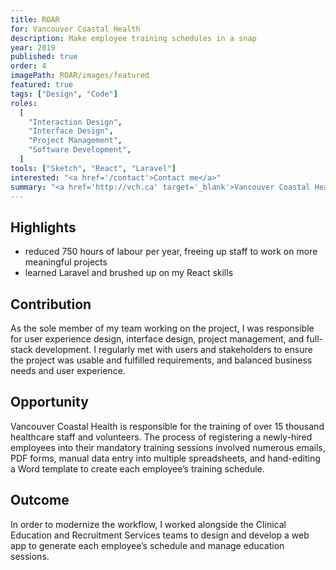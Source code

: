 ```yaml
---
title: ROAR
for: Vancouver Coastal Health
description: Make employee training schedules in a snap
year: 2019
published: true
order: 4
imagePath: ROAR/images/featured
featured: true
tags: ["Design", "Code"]
roles:
  [
    "Interaction Design",
    "Interface Design",
    "Project Management",
    "Software Development",
  ]
tools: ["Sketch", "React", "Laravel"]
interested: "<a href='/contact'>Contact me</a>"
summary: "<a href='http://vch.ca' target='_blank'>Vancouver Coastal Health</a> trains around 1000 new staff per year, but was processing all new hires with manual document editing and data entry. To modernize the workflow, I worked alongside the Clinical Education and Recruitment Services teams to design and develop a web app to automate each employee’s schedule and manage education sessions. The new process saves over 750 hours of labour each year."
---
```



## Highlights

- reduced 750 hours of labour per year, freeing up staff to work on more meaningful projects
- learned Laravel and brushed up on my React skills

## Contribution

As the sole member of my team working on the project, I was responsible for user experience design, interface design, project management, and full-stack development. I regularly met with users and stakeholders to ensure the project was usable and fulfilled requirements, and balanced business needs and user experience.

## Opportunity

Vancouver Coastal Health is responsible for the training of over 15 thousand healthcare staff and volunteers. The process of registering a newly-hired employees into their mandatory training sessions involved numerous emails, PDF forms, manual data entry into multiple spreadsheets, and hand-editing a Word template to create each employee’s training schedule.

## Outcome

In order to modernize the workflow, I worked alongside the Clinical Education and Recruitment Services teams to design and develop a web app to generate each employee’s schedule and manage education sessions.

<Showcase
	path="ROAR/videos/registration"
	type="video"
	source="cloudinary"
	content="To register a new hire for training, a recruitment associate fills out the registration form"
/>

<Showcase
	path="ROAR/videos/dashboard"
	type="video"
	source="cloudinary"
	content="The Dashboard displays registrations that have been submitted along with their status"
/>

<Showcase
	path="ROAR/videos/schedule"
	type="video"
	source="cloudinary"
	content="The employee's schedule is generated based on the data from the registration form, and can be reviewed in-browser and sent to the employee"
/>
